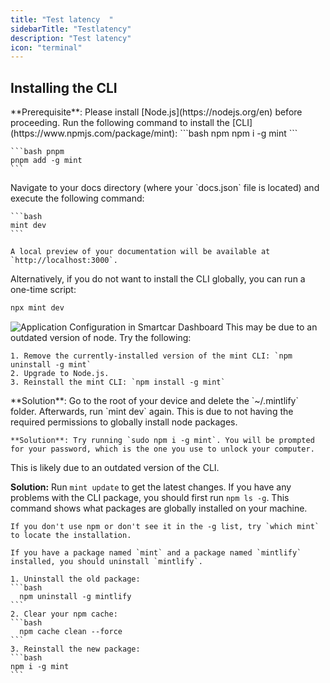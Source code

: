```yaml
---
title: "Test latency  "
sidebarTitle: "Testlatency"
description: "Test latency"
icon: "terminal"
---
```



## Installing the CLI

<Info>
  **Prerequisite**: Please install [Node.js](https://nodejs.org/en) before proceeding.
</Info>

<Steps>
  <Step title="Install the CLI.">
    Run the following command to install the [CLI](https://www.npmjs.com/package/mint):

  <CodeGroup>
    ```bash npm
    npm i -g mint
    ```

    ```bash pnpm
    pnpm add -g mint
    ```
  </CodeGroup>

  </Step>
  <Step title="Preview locally.">
    Navigate to your docs directory (where your `docs.json` file is located) and execute the following command:

    ```bash
    mint dev
    ```

    A local preview of your documentation will be available at `http://localhost:3000`.
  </Step>
</Steps>

Alternatively, if you do not want to install the CLI globally, you can run a one-time script:

```bash
npx mint dev
```

<Frame type="simple" caption="Application Configuration in Smartcar Dashboard">
  <img src="/images/installation/local-development-light.png" alt="Application Configuration in Smartcar Dashboard" />
</Frame>



<AccordionGroup>
  <Accordion title='Error: Could not load the "sharp" module using the darwin-arm64 runtime'>
    This may be due to an outdated version of node. Try the following:

    1. Remove the currently-installed version of the mint CLI: `npm uninstall -g mint`
    2. Upgrade to Node.js.
    3. Reinstall the mint CLI: `npm install -g mint`
  </Accordion>
  <Accordion title="Issue: Encountering an unknown error">
    **Solution**: Go to the root of your device and delete the `~/.mintlify` folder. Afterwards, run `mint dev` again.
  </Accordion>
  <Accordion title="Error: permission denied">
    This is due to not having the required permissions to globally install node packages.

    **Solution**: Try running `sudo npm i -g mint`. You will be prompted for your password, which is the one you use to unlock your computer.
  </Accordion>
  <Accordion title="The local preview doesn't look the same as my docs do on the web">
    This is likely due to an outdated version of the CLI.

   **Solution:** Run `mint update` to get the latest changes.
  </Accordion>
  <Accordion title="mintlify vs. mint package">
    If you have any problems with the CLI package, you should first run `npm ls -g`. This command shows what packages are globally installed on your machine.

    If you don't use npm or don't see it in the -g list, try `which mint` to locate the installation.
    
    If you have a package named `mint` and a package named `mintlify` installed, you should uninstall `mintlify`.
    
    1. Uninstall the old package:
    ```bash
      npm uninstall -g mintlify
    ```
    2. Clear your npm cache:
    ```bash
      npm cache clean --force
    ```
    3. Reinstall the new package:
    ```bash
    npm i -g mint
    ```
  </Accordion>
</AccordionGroup>
